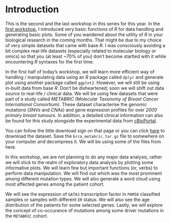 # Introduction

This is the second and the last workshop in this series for this year. In the [first workshop](https://ammhasan.github.io/Introduction-to-R-for-Biologists/), I introduced very basic functions of *R* for data handling and generating basic plots. Some of you wandered about the utility of *R* in your biological research in the coming months. That might be due to my choice of very simple datasets that came with base *R*. I was consciously avoiding a bit complex real-life datasets (especially related to molecular biology or omics) so that you (at least ~70% of you) don't become startled with it while encountering *R* syntaxes for the first time.

In the first half of today's workshop, we will learn more efficient way of handling / manipulating data using an *R* package called `dplyr` and generate plot using another package called `ggplot2`. However, we will still be using in-built data from base *R*. Don't be disheartened; soon we will shift out data source to real-life / clinical data. We will be using few datasets that were part of a study called *METABRIC (Molecular Taxonomy of Breast Cancer International Consortium)*. These dataset characterise the genomic mutations (*SNVs* and *CNAs*) and gene expression profiles for over *2000 primary breast tumours*. In addition, a detailed clinical information can also be found for this study alongside the experimental data from [cBioPortal](https://www.cbioportal.org/study/summary?id=brca_metabric).

You can follow the little download sign on that page or you can click [here](https://cbioportal-datahub.s3.amazonaws.com/brca_metabric.tar.gz) to download the dataset. Save the `brca_metabric.tar.gz` file to somewhere on your computer and decompress it. We will be using some of the files from here.

In this workshop, we are not planning to do any major data analysis, rather we will stick to the realm of exploratory data analysis by plotting some informative plots. We will learn few but important functions (or, verbs) to perform data manipulation. We will find out which was the most prominent among different mutation types. We will also generate a word cloud using most affected genes among the patient cohort.

We will see the expression of `GATA3` transcription factor in `PAM50` classified samples or samples with different `ER` status. We will also see the age distribution of the patients for some selected genes. Lastly, we will explore the concept of co-occurance of mutations among some driver mutations in the `METABRIC` cohort.
